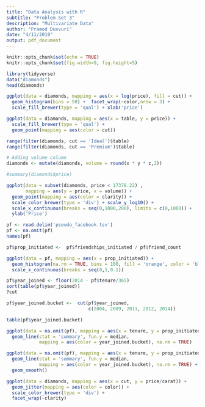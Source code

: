 ```yaml
---
title: "Data Analysis with R"
subtitle: "Problem Set 3"
description: "Multivariate Data"
author: "Pramod Duvvuri"
date: "4/11/2019"
output: pdf_document
---
```


```r
knitr::opts_chunk$set(echo = TRUE)
knitr::opts_chunk$set(fig.width=9, fig.height=5)
```

```r
library(tidyverse)
data("diamonds")
head(diamonds)
```

```r
ggplot(data = diamonds, mapping = aes(x = log(price), fill = cut)) + 
  geom_histogram(bins = 50) +  facet_wrap(~color,nrow = 3) + 
  scale_fill_brewer(type = 'qual') + xlab('price')
```

```r
ggplot(data = diamonds, mapping = aes(x = table, y = price)) +
  scale_fill_brewer(type = 'qual') +
  geom_point(mapping = aes(color = cut))
```

```r
range(filter(diamonds, cut == 'Ideal')$table)
range(filter(diamonds, cut == 'Premium')$table)
```

```r
# Adding volume column
diamonds <- mutate(diamonds, volume = round(x * y * z,2))

#summary(diamonds$price)

ggplot(data = subset(diamonds, price < 17378.22) , 
       mapping = aes(y = price, x = volume)) +
  geom_point(mapping = aes(color = clarity)) +
  scale_color_brewer(type = 'div') + scale_y_log10() + 
  scale_x_continuous(breaks = seq(0,1000,200), limits = c(0,1000)) +
  ylab('Price')
```

```r
pf <- read.delim('pseudo_facebook.tsv')
pf <- na.omit(pf)
names(pf)
```

```r
pf$prop_initiated <-  pf$friendships_initiated / pf$friend_count

ggplot(data = pf, mapping = aes(x = prop_initiated)) +
  geom_histogram(na.rm = TRUE, bins = 100, fill = 'orange', color = 'black') +
  scale_x_continuous(breaks = seq(0,1,0.1))
```

```r
pf$year_joined <- floor(2014 - pf$tenure/365)
sort(table(pf$year_joined))
?cut

pf$year_joined.bucket <-  cut(pf$year_joined,
                              c(2004, 2009, 2011, 2012, 2014))

table(pf$year_joined.bucket)
```

```r
ggplot(data = na.omit(pf), mapping = aes(x = tenure, y = prop_initiated)) + 
  geom_line(stat = 'summary', fun.y = median,
            mapping = aes(color = year_joined.bucket), na.rm = TRUE)
```

```r
ggplot(data = na.omit(pf), mapping = aes(x = tenure, y = prop_initiated)) + 
  geom_line(stat = 'summary', fun.y = median,
            mapping = aes(color = year_joined.bucket), na.rm = TRUE) +
  geom_smooth()
```

```r
ggplot(data = diamonds, mapping = aes(x = cut, y = price/carat)) + 
  geom_jitter(mapping = aes(color = color)) +
  scale_color_brewer(type = 'div') +
  facet_wrap(~clarity)
```
